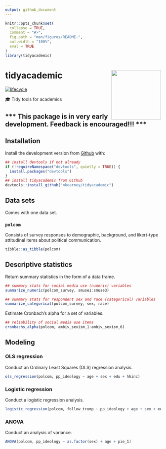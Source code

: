 ```yaml
---
output: github_document
---
```


<!-- README.md is generated from README.Rmd. Please edit that file -->

```r
knitr::opts_chunk$set(
  collapse = TRUE,
  comment = "#>",
  fig.path = "man/figures/README-",
  out.width = "100%",
  eval = TRUE
)
library(tidyacademic)
```
# tidyacademic <img src="man/figures/logo.png" width="160px" align="right" /> 

[![lifecycle](https://img.shields.io/badge/lifecycle-experimental-orange.svg)](https://www.tidyverse.org/lifecycle/#experimental)

🎓 Tidy tools for academics


## \*\*\* This package is in very early development. Feedback is encouraged!!! \*\*\*

## Installation

<!-- You can install the released version of tidyacademic from [CRAN](https://CRAN.R-project.org) with:

``` r
install.packages("tidyacademic")
```
-->

Install the development version from [Github](https://github.com/mkearney/tidyacademic) with:

```r
## install devtools if not already
if (!requireNamespace("devtools", quietly = TRUE)) {
  install.packages("devtools")
}
## install tidyacademic from Github
devtools::install_github("mkearney/tidyacademic")
```

## Data sets

Comes with one data set. 

### `polcom` 

Consists of survey responses to demographic, background, and likert-type attitudinal items about political communication.

```r
tibble::as_tibble(polcom)
```

## Descriptive statistics

Return summary statistics in the form of a data frame.

```r
## summary stats for social media use (numeric) variables
summarize_numeric(polcom_survey, smuse1:smuse3)

## summary stats for respondent sex and race (categorical) variables
summarize_categorical(polcom_survey, sex, race)
```

Estimate Cronbach's alpha for a set of variables.

```r
## reliability of social media use items
cronbachs_alpha(polcom, ambiv_sexism_1:ambiv_sexism_6)
```


## Modeling

### OLS regression

Conduct an Ordinary Least Squares (OLS) regression analysis.

```r
ols_regression(polcom, pp_ideology ~ age + sex + edu + hhinc)
```

### Logistic regression

Conduct a logistic regression analysis.

```r
logistic_regression(polcom, follow_trump ~ pp_ideology + age + sex + edu + hhinc)
```

### ANOVA

Conduct an analysis of variance.

```r
ANOVA(polcom, pp_ideology ~ as.factor(sex) + age + pie_1)
```
